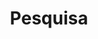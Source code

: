 ---
title: "Pesquisa"
description: "Pesquisa notícias no O Abrangente."
blocks:
  - name: "HEADER"
    title: "Pesquisa Notícias"
---